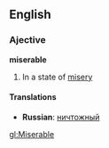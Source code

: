 ==English==
===Ajective===
'''miserable'''
#In a state of [[misery]]
====Translations====
*'''Russian''': [[ничтожный]]

[[gl:Miserable]]